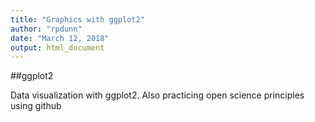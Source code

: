 ```yaml
---
title: "Graphics with ggplot2"
author: "rpdunn"
date: "March 12, 2018"
output: html_document
---
```

##ggplot2

Data visualization with ggplot2. Also practicing open science principles using github

```r

```

```r
```


```r

```

